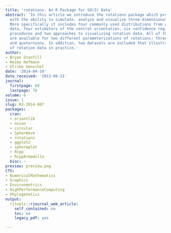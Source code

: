 ```yaml
---
title: 'rotations: An R Package for SO(3) Data'
abstract: 'In this article we introduce the rotations package which provides users
  with the ability to simulate, analyze and visualize three-dimensional rotation data.
  More specifically it includes four commonly used distributions from which to simulate
  data, four estimators of the central orientation, six confidence region estimation
  procedures and two approaches to visualizing rotation data. All of these features
  are available for two different parameterizations of rotations: three-by-three matrices
  and quaternions. In addition, two datasets are included that illustrate the use
  of rotation data in practice.'
author:
- Bryan Stanfill
- Heike Hofmann
- Ulrike Genschel
date: '2014-04-19'
date_received: '2013-09-21'
journal:
  firstpage: 68
  lastpage: 78
volume: 6
issue: 1
slug: RJ-2014-007
packages:
  cran:
  - orientlib
  - onion
  - circular
  - SpherWave
  - rotations
  - ggplot2
  - sphereplot
  - Rcpp
  - RcppArmadillo
  bioc: ~
preview: preview.png
CTV:
- NumericalMathematics
- Graphics
- Environmetrics
- HighPerformanceComputing
- Phylogenetics
output:
  rjtools::rjournal_web_article:
    self_contained: no
    toc: no
    legacy_pdf: yes

---
```

